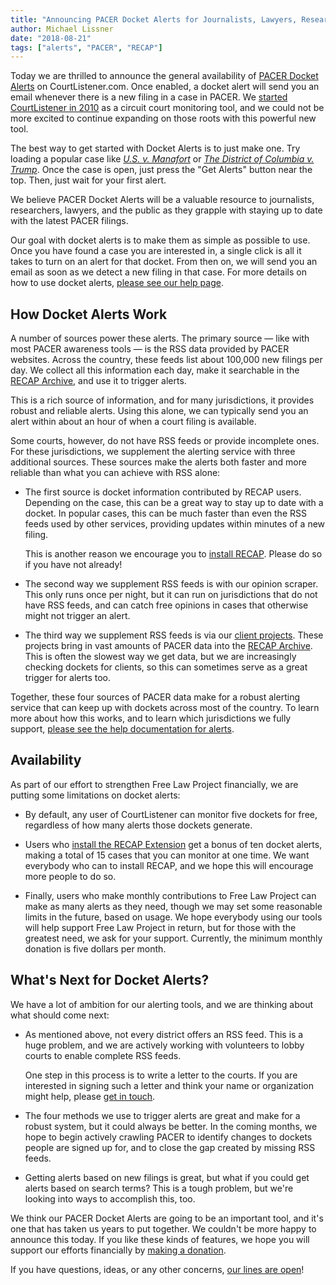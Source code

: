 ```yaml
---
title: "Announcing PACER Docket Alerts for Journalists, Lawyers, Researchers, and the Public"
author: Michael Lissner
date: "2018-08-21"
tags: ["alerts", "PACER", "RECAP"]
---
```



Today we are thrilled to announce the general availability of [PACER Docket Alerts][help] on CourtListener.com. Once enabled, a docket alert will send you an email whenever there is a new filing in a case in PACER. We [started CourtListener in 2010][cl] as a circuit court monitoring tool, and we could not be more excited to continue expanding on those roots with this powerful new tool.

<p className="alert bg-warning"><i className="fa fa-lightbulb-o"></i> The best way to get started with Docket Alerts is to just make one. Try loading a popular case like <em><a href="https://www.courtlistener.com/docket/6183591/united-states-v-manafort/?filed_after=&filed_before=&entry_gte=&entry_lte=&order_by=desc">U.S. v. Manafort</a></em> or <em><a href="https://www.courtlistener.com/docket/6072774/the-district-of-columbia-v-trump/?filed_after=&filed_before=&entry_gte=&entry_lte=&order_by=desc">The District of Columbia v. Trump</a></em>. Once the case is open, just press the "Get Alerts" button near the top. Then, just wait for your first alert.
</p>
 
We believe PACER Docket Alerts will be a valuable resource to journalists, researchers, lawyers, and the public as they grapple with staying up to date with the latest PACER filings.

Our goal with docket alerts is to make them as simple as possible to use. Once you have found a case you are interested in, a single click is all it takes to turn on an alert for that docket. From then on, we will send you an email as soon as we detect a new filing in that case. For more details on how to use docket alerts, [please see our help page][help].

[cl]: /2010/05/01/announcing-courtlistener-com/


## How Docket Alerts Work

A number of sources power these alerts. The primary source — like with most PACER awareness tools — is the RSS data provided by PACER websites. Across the country, these feeds list about 100,000 new filings per day. We collect all this information each day, make it searchable in the [RECAP Archive][archive], and use it to trigger alerts. 

This is a rich source of information, and for many jurisdictions, it provides robust and reliable alerts. Using this alone, we can typically send you an alert within about an hour of when a court filing is available.

Some courts, however, do not have RSS feeds or provide incomplete ones. For these jurisdictions, we supplement the alerting service with three additional sources. These sources make the alerts both faster and more reliable than what you can achieve with RSS alone:
 
 - The first source is docket information contributed by RECAP users. Depending on the case, this can be a great way to stay up to date with a docket. In popular cases, this can be much faster than even the RSS feeds used by other services, providing updates within minutes of a new filing.
 
     This is another reason we encourage you to [install RECAP][recap]. Please do so if you have not already! 
 
 - The second way we supplement RSS feeds is with our opinion scraper. This only runs once per night, but it can run on jurisdictions that do not have RSS feeds, and can catch free opinions in cases that otherwise might not trigger an alert.
 
 - The third way we supplement RSS feeds is via our [client projects][services]. These projects bring in vast amounts of PACER data into the [RECAP Archive][archive]. This is often the slowest way we get data, but we are increasingly checking dockets for clients, so this can sometimes serve as a great trigger for alerts too.

Together, these four sources of PACER data make for a robust alerting service that can keep up with dockets across most of the country. To learn more about how this works, and to learn which jurisdictions we fully support, [please see the help documentation for alerts][help].

[services]: /data-consulting/
[archive]: https://www.courtlistener.com/recap/


## Availability

As part of our effort to strengthen Free Law Project financially, we are putting some limitations on docket alerts:

 - By default, any user of CourtListener can monitor five dockets for free, regardless of how many alerts those dockets generate.

 - Users who [install the RECAP Extension][recap] get a bonus of ten docket alerts, making a total of 15 cases that you can monitor at one time. We want everybody who can to install RECAP, and we hope this will encourage more people to do so. 
 
 - Finally, users who make monthly contributions to Free Law Project can make as many alerts as they need, though we may set some reasonable limits in the future, based on usage. We hope everybody using our tools will help support Free Law Project in return, but for those with the greatest need, we ask for your support. Currently, the minimum monthly donation is five dollars per month.

 
## What's Next for Docket Alerts?

We have a lot of ambition for our alerting tools, and we are thinking about what should come next:
 
 - As mentioned above, not every district offers an RSS feed. This is a huge problem, and we are actively working with volunteers to lobby courts to enable complete RSS feeds. 
 
     One step in this process is to write a letter to the courts. If you are interested in signing such a letter and think your name or organization might help, please [get in touch][c].
 
 - The four methods we use to trigger alerts are great and make for a robust system, but it could always be better. In the coming months, we hope to begin actively crawling PACER to identify changes to dockets people are signed up for, and to close the gap created by missing RSS feeds.
 
 - Getting alerts based on new filings is great, but what if you could get alerts based on search terms? This is a tough problem, but we're looking into ways to accomplish this, too.
 
We think our PACER Docket Alerts are going to be an important tool, and it's one that has taken us years to put together. We couldn't be more happy to announce this today. If you like these kinds of features, we hope you will support our efforts financially by [making a donation][donate].

If you have questions, ideas, or any other concerns, [our lines are open][c]!

[donate]: https://www.courtlistener.com/donate/?referrer=docket-alerts-announcement2
[help]: https://www.courtlistener.com/help/alerts/#recap-alerts
[c]: /contact/
[recap]: /recap/
